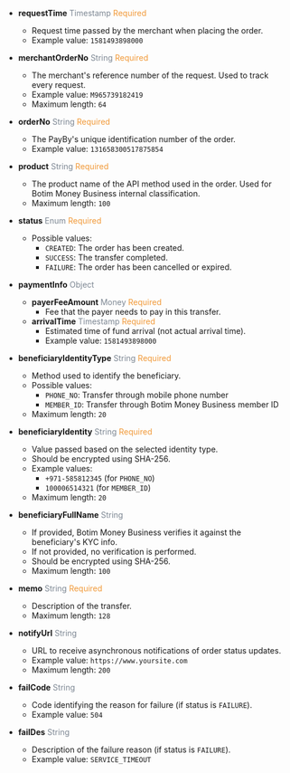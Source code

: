 
- **requestTime** <font color='#7d8793'>Timestamp</font> <font color='#f19938'>Required</font>  
  - Request time passed by the merchant when placing the order.  
  - Example value: `1581493898000`

- **merchantOrderNo** <font color='#7d8793'>String</font> <font color='#f19938'>Required</font>  
  - The merchant's reference number of the request. Used to track every request.  
  - Example value: `M965739182419`  
  - Maximum length: `64`

- **orderNo** <font color='#7d8793'>String</font> <font color='#f19938'>Required</font>  
  - The PayBy's unique identification number of the order.  
  - Example value: `131658300517875854`

- **product** <font color='#7d8793'>String</font> <font color='#f19938'>Required</font>  
  - The product name of the API method used in the order. Used for Botim Money Business internal classification.  
  - Maximum length: `100`

- **status** <font color='#7d8793'>Enum</font> <font color='#f19938'>Required</font>  
  - Possible values:  
    - `CREATED`: The order has been created.  
    - `SUCCESS`: The transfer completed.  
    - `FAILURE`: The order has been cancelled or expired.

- **paymentInfo** <font color='#7d8793'>Object</font>  
  - **payerFeeAmount** <font color='#7d8793'>Money</font> <font color='#f19938'>Required</font>  
    - Fee that the payer needs to pay in this transfer.  
  - **arrivalTime** <font color='#7d8793'>Timestamp</font> <font color='#f19938'>Required</font>  
    - Estimated time of fund arrival (not actual arrival time).  
    - Example value: `1581493898000`

- **beneficiaryIdentityType** <font color='#7d8793'>String</font> <font color='#f19938'>Required</font>  
  - Method used to identify the beneficiary.  
  - Possible values:  
    - `PHONE_NO`: Transfer through mobile phone number  
    - `MEMBER_ID`: Transfer through Botim Money Business member ID  
  - Maximum length: `20`

- **beneficiaryIdentity** <font color='#7d8793'>String</font> <font color='#f19938'>Required</font>  
  - Value passed based on the selected identity type.  
  - Should be encrypted using SHA-256.  
  - Example values:  
    - `+971-585812345` (for `PHONE_NO`)  
    - `100006514321` (for `MEMBER_ID`)  
  - Maximum length: `20`

- **beneficiaryFullName** <font color='#7d8793'>String</font>  
  - If provided, Botim Money Business verifies it against the beneficiary's KYC info.  
  - If not provided, no verification is performed.  
  - Should be encrypted using SHA-256.  
  - Maximum length: `100`

- **memo** <font color='#7d8793'>String</font> <font color='#f19938'>Required</font>  
  - Description of the transfer.  
  - Maximum length: `128`

- **notifyUrl** <font color='#7d8793'>String</font>  
  - URL to receive asynchronous notifications of order status updates.  
  - Example value: `https://www.yoursite.com`  
  - Maximum length: `200`

- **failCode** <font color='#7d8793'>String</font>  
  - Code identifying the reason for failure (if status is `FAILURE`).  
  - Example value: `504`

- **failDes** <font color='#7d8793'>String</font>  
  - Description of the failure reason (if status is `FAILURE`).  
  - Example value: `SERVICE_TIMEOUT`

